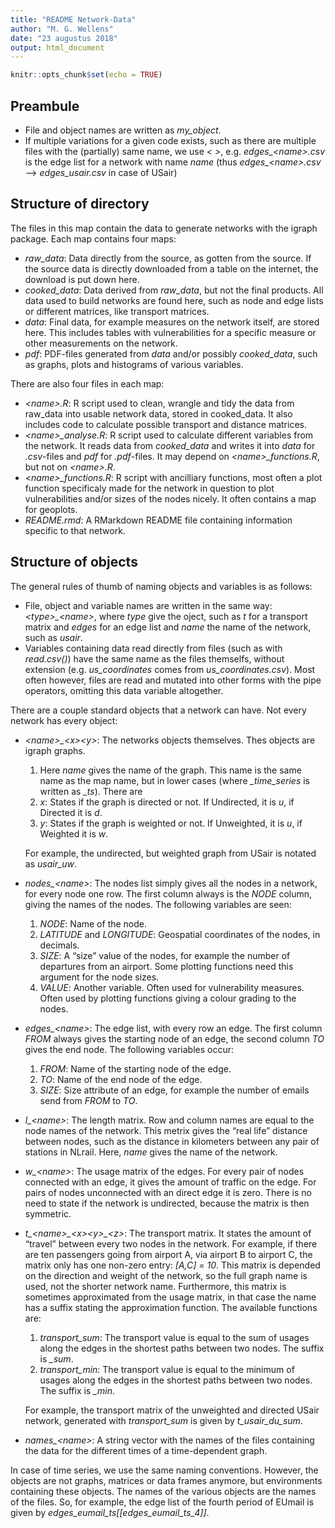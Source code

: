 ```yaml
--- 
title: "README Network-Data" 
author: "M. G. Wellens" 
date: "23 augustus 2018" 
output: html_document 
---
```

```r
knitr::opts_chunk$set(echo = TRUE) 
```


## Preambule

 - File and object names are written as *my_object*. 
 - If multiple variations for a given code exists, such as there are multiple files with the (partially) same name, we use *&lt; >*, e.g. *edges_&lt;name>.csv* is the edge list for a network with name *name* (thus *edges_&lt;name>.csv* --> *edges_usair.csv* in case of USair) 
 
## Structure of directory

The files in this map contain the data to generate networks with the igraph package. Each map contains four maps: 

+ *raw\_data*: Data directly from the source, as gotten from the source. If the source data is directly downloaded from a table on the internet, the download is put down here.
+ *cooked\_data*: Data derived from *raw\_data*, but not the final products. All data used to build networks are found here, such as node and edge lists or different matrices, like transport matrices. 
+ *data*: Final data, for example measures on the network itself, are stored here. This includes tables with vulnerabilities for a specific measure or other measurements on the network. 
+ *pdf*: PDF-files generated from *data* and/or possibly *cooked\_data*, such as graphs, plots and histograms of various variables. 

There are also four files in each map:

+ *&lt;name>\.R*: R script used to clean, wrangle and tidy the data from raw_data into usable network data, stored in cooked_data. It also includes code to calculate possible transport and distance matrices.
+ *&lt;name>\_analyse\.R*: R script used to calculate different variables from the network. It reads data from *cooked\_data* and writes it into *data* for *\.csv*-files and *pdf* for *\.pdf*-files. It may depend on *&lt;name>\_functions\.R*, but not on *&lt;name>\.R*.
+ *&lt;name>\_functions\.R*: R script with ancilliary functions, most often a plot function specificaly made for the network in question to plot vulnerabilities and/or sizes of the nodes nicely. It often contains a map for geoplots.
+ *README.rmd*: A RMarkdown README file containing information specific to that network.

## Structure of objects

The general rules of thumb of naming objects and variables is as follows:

+ File, object and variable names are written in the same way: *&lt;type>\_&lt;name>*, where *type* give the oject, such as *t* for a transport matrix and *edges* for an edge list and *name* the name of the network, such as *usair*.
+ Variables containing data read directly from files (such as with *read\.csv\(\)*) have the same name as the files themselfs, without extension (e.g. *us_coordinates* comes from *us\_coordinates.csv*). Most often however, files are read and mutated into other forms with the pipe operators, omitting this data variable altogether.

There are a couple standard objects that a network can have. Not every network has every object:

+ *&lt;name>\_&lt;x>&lt;y>*: The networks objects themselves. Thes objects are igraph graphs. 
    1. Here *name* gives the name of the graph. This name is the same name as the map name, but in lower cases (where *\_time\_series* is written as *\_ts*). There are  
    2. *x*: States if the graph is directed or not. If Undirected, it is *u*, if Directed it is *d*.
    3. *y*: States if the graph is weighted or not. If Unweighted, it is *u*, if Weighted it is *w*.
    
   For example, the undirected, but weighted graph from USair is notated as *usair\_uw*. 
   
+ *nodes\_&lt;name>*: The nodes list simply gives all the nodes in a network, for every node one row. The first column always is the *NODE* column, giving the names of the nodes. The following variables are seen:
    1. *NODE*: Name of the node.
    2. *LATITUDE* and *LONGITUDE*: Geospatial coordinates of the nodes, in decimals. 
    3. *SIZE*: A "size" value of the nodes, for example the number of departures from an airport. Some plotting functions need this argument for the node sizes.
    4. *VALUE*: Another variable. Often used for vulnerability measures. Often used by plotting functions giving a colour grading to the nodes.
+ *edges\_&lt;name>*: The edge list, with every row an edge. The first column *FROM* always gives the starting node of an edge, the second column *TO* gives the end node. The following variables occur:
    1. *FROM*: Name of the starting node of the edge.
    2. *TO*: Name of the end node of the edge.
    3. *SIZE*: Size attribute of an edge, for example the number of emails send from *FROM* to *TO*. 
+ *l\_&lt;name>*: The length matrix. Row and column names are equal to the node names of the network. This metrix gives the "real life" distance between nodes, such as the distance in kilometers between any pair of stations in NLrail. Here, *name* gives the name of the network. 
+ *w\_&lt;name>*: The usage matrix of the edges. For every pair of nodes connected with an edge, it gives the amount of traffic on the edge. For pairs of nodes unconnected with an direct edge it is zero. There is no need to state if the network is undirected, because the matrix is then symmetric.
+ *t\_&lt;name>\_&lt;x>&lt;y>\_&lt;z>*: The transport matrix. It states the amount of "travel" between every two nodes in the network. For example, if there are ten passengers going from airport A, via airport B to airport C, the matrix only has one non-zero entry: *[A,C] = 10*. This matrix is depended on the direction and weight of the network, so the full graph name is used, not the shorter network name. Furthermore, this matrix is sometimes approximated from the usage matrix, in that case the name has a suffix stating the approximation function. The available functions are:

    1. *transport\_sum*: The transport value is equal to the sum of usages along the edges in the shortest paths between two nodes. The suffix is *\_sum*.
    2. *transport\_min*: The transport value is equal to the minimum of usages along the edges in the shortest paths between two nodes. The suffix is *\_min*.
    
   For example, the transport matrix of the unweighted and directed USair network, generated with *transport\_sum* is given by *t\_usair\_du\_sum*.

+ *names_&lt;name>*: A string vector with the names of the files containing the data for the different times of a time-dependent graph. 
    
In case of time series, we use the same naming conventions. However, the objects are not graphs, matrices or data frames anymore, but environments containing these objects. The names of the various objects are the names of the files. So, for example, the edge list of the fourth period of EUmail is given by *edges\_eumail\_ts[[edges\_eumail\_ts\_4]]*. 




































